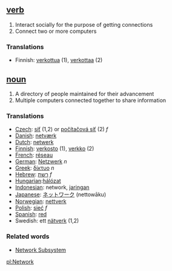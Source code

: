 ==[[verb]]==
# Interact socially for the purpose of getting connections
# Connect two or more computers

===Translations===
*Finnish: [[verkottua]] (1), [[verkottaa]] (2)

==[[noun]]==
# A directory of people maintained for their advancement
# Multiple computers connected together to share information
===Translations===

*[[Czech]]: [[síť]] (1,2) or [[počítačová síť]] (2) ''f''
*[[Danish]]: [[netværk]]
*[[Dutch]]: [[netwerk]]
*[[Finnish]]: [[verkosto]] (1), [[verkko]] (2)
*[[French]]: [[réseau]]
*[[German]]: [[Netzwerk]] ''n''
*[[Greek]]: [[δίκτυο]] ''n''
*[[Hebrew]]: [[רשת]] ''f''
*[[Hungarian]]:[[hálózat]]
*[[Indonesian]]: network, [[jaring]]an
*[[Japanese]]: [[ネットワーク]] (nettowāku)
*[[Norwegian]]: [[nettverk]]
*[[Polish]]: [[sieć]] ''f''
*[[Spanish]]: [[red]]
*Swedish: ett [[nätverk]] (1,2)

===Related words===

*[[Network Subsystem]]

[[pl:Network]]